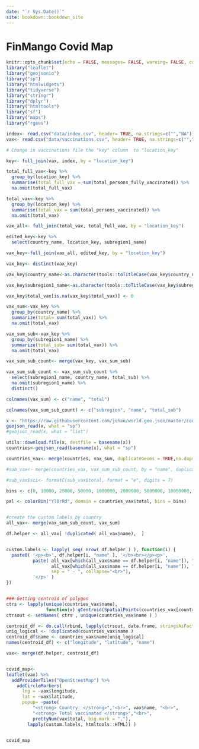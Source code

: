 ```yaml
--- 
date: "`r Sys.Date()`"
site: bookdown::bookdown_site
---
```


# FinMango Covid Map

```r
knitr::opts_chunk$set(echo = FALSE, messages= FALSE, warning= FALSE, comment=NA)
library("leaflet")
library("geojsonio")
library("sp")
library("htmlwidgets")
library("tidyverse")
library("stringr")
library("dplyr")
library("htmltools")
library("sf")
library("maps")
library("rgeos")

```


```r
index<- read.csv("data/index.csv", header= TRUE, na.strings=c("","NA"))
vax<- read.csv("data/vaccinations.csv", header= TRUE, na.strings=c("","NA"))

# Change in vaccinations file the "key" column  to "location_key"

key<- full_join(vax, index, by = "location_key")

total_full_vax<-key %>% 
  group_by(location_key) %>% 
  summarise(total_full_vax = sum(total_persons_fully_vaccinated)) %>% 
  na.omit(total_full_vax)

total_vax<-key %>% 
  group_by(location_key) %>% 
  summarise(total_vax = sum(total_persons_vaccinated)) %>% 
  na.omit(total_vax)

vax_all<- full_join(total_vax, total_full_vax, by = "location_key")

edited_key<-key %>% 
  select(country_name, location_key, subregion1_name)

vax_key<-full_join(vax_all, edited_key, by = "location_key")

vax_key<- distinct(vax_key)

vax_key$country_name<-as.character(tools::toTitleCase(vax_key$country_name))

vax_key$subregion1_name<-as.character(tools::toTitleCase(vax_key$subregion1_name))

vax_key$total_vax[is.na(vax_key$total_vax)] <- 0

vax_sum<-vax_key %>% 
  group_by(country_name) %>% 
  summarize(total= sum(total_vax)) %>% 
  na.omit(total_vax) 

vax_sum_sub<-vax_key %>% 
  group_by(subregion1_name) %>% 
  summarize(total_sub= sum(total_vax)) %>% 
  na.omit(total_vax)

vax_sum_sub_count<- merge(vax_key, vax_sum_sub)  

vax_sum_sub_count <- vax_sum_sub_count %>% 
  select(subregion1_name, country_name, total_sub) %>% 
  na.omit(subregion1_name) %>% 
  distinct()  

colnames(vax_sum) <- c("name", "total")

colnames(vax_sum_sub_count) <- c("subregion", "name", "total_sub")

x <- "https://raw.githubusercontent.com/johan/world.geo.json/master/countries.geo.json"
geojson_read(x, what = "sp")
#geojson_read(x, what = "list")

utils::download.file(x, destfile = basename(x))
countries<-geojson_read(basename(x), what = "sp")

countries_vax<- merge(countries, vax_sum, duplicateGeoms = TRUE,no.dups = FALSE)

#sub_vax<- merge(countries_vax, vax_sum_sub_count, by = "name", duplicateGeoms = TRUE,no.dups = FALSE)

#sub_vax$sci<- formatC(sub_vax$total, format = "e", digits = 7)

bins <- c(0, 10000, 20000, 50000, 1000000, 2000000, 5000000, 10000000, Inf)

pal <- colorBin("YlOrRd", domain = countries_vax$total, bins = bins)


#create the custom labels by country
all_vax<- merge(vax_sum_sub_count, vax_sum)

df.helper <- all_vax[ !duplicated( all_vax$name),  ]


custom.labels <- lapply( seq( nrow( df.helper ) ), function(i) {
  paste0( '<p><b>', df.helper[i, "name" ], '</b><br></p><p>',
          paste( all_vax[which(all_vax$name == df.helper[i, "name"]), "subregion"],
                 all_vax[which(all_vax$name == df.helper[i, "name"]), "total_sub"],
                 sep = " - ", collapse="<br>"), 
          '</p>' ) 
})


### Getting centroid of polygon
ctrs <- lapply(unique(countries_vax$name), 
               function(x) gCentroid(SpatialPoints(countries_vax[countries_vax$name==x,])))
ctrsout <- setNames( ctrs , unique(countries_vax$name ) )

centroid_df <- do.call(rbind, lapply(ctrsout, data.frame, stringsAsFactors=FALSE))
uniq_logical <- !duplicated(countries_vax$name )
centroid_df$name <- countries_vax$name[uniq_logical]
names(centroid_df) <- c("longitude", "latitude", "name")

vax<- merge(df.helper, centroid_df)


covid_map<- 
leaflet(vax) %>%
  addProviderTiles("OpenStreetMap") %>% 
    addCircleMarkers(
      lng = ~vax$longitude, 
      lat = ~vax$latitude, 
      popup= ~paste(
          "<strong> Country: </strong>","<br>", vax$name, "<br>",
          "<strong> Total vaccinated </strong>","<br>", 
          prettyNum(vax$total, big.mark = ","),
        lapply(custom.labels, htmltools::HTML)) ) 



```

```r
covid_map

```

